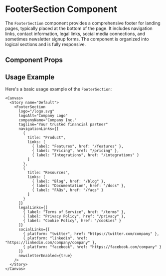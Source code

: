 

<Meta of={FooterSection} />

# FooterSection Component

The `FooterSection` component provides a comprehensive footer for landing pages, typically placed at the bottom of the page. It includes navigation links, contact information, legal links, social media connections, and sometimes newsletter signup forms. The component is organized into logical sections and is fully responsive.

## Component Props

<Canvas of={FooterSection} />

<Controls />

## Usage Example

Here's a basic usage example of the `FooterSection`:

```tsx
<Canvas>
  <Story name="Default">
    <FooterSection
      logo="/logo.svg"
      logoAlt="Company Logo"
      companyName="Company Inc."
      tagline="Your trusted financial partner"
      navigationLinks={[
        {
          title: "Product",
          links: [
            { label: "Features", href: "/features" },
            { label: "Pricing", href: "/pricing" },
            { label: "Integrations", href: "/integrations" }
          ]
        },
        {
          title: "Resources",
          links: [
            { label: "Blog", href: "/blog" },
            { label: "Documentation", href: "/docs" },
            { label: "FAQs", href: "/faqs" }
          ]
        }
      ]}
      legalLinks={[
        { label: "Terms of Service", href: "/terms" },
        { label: "Privacy Policy", href: "/privacy" },
        { label: "Cookie Policy", href: "/cookies" }
      ]}
      socialLinks={[
        { platform: "twitter", href: "https://twitter.com/company" },
        { platform: "linkedin", href: "https://linkedin.com/company/company" },
        { platform: "facebook", href: "https://facebook.com/company" }
      ]}
      newsletterEnabled={true}
    />
  </Story>
</Canvas>
``` 